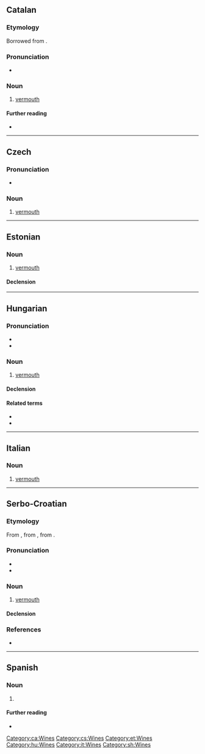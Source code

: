 {{also|vermút}}
==Catalan==

===Etymology===
Borrowed from {{bor|ca|de|Wermut}}.

===Pronunciation===
* {{ca-IPA}}

===Noun===
{{ca-noun|m}}

# [[vermouth]]

====Further reading====
* {{R:IEC2}}

[[Category:ca:Wines]]

----

==Czech==

===Pronunciation===
* {{cs-IPA}}

===Noun===
{{cs-noun|g=m}}

# [[vermouth]]

[[Category:cs:Wines]]

----

==Estonian==
{{wikipedia|lang=et}}

===Noun===
{{et-noun}}

# [[vermouth]]

====Declension====
{{rfinfl|et|noun}}

[[Category:et:Wines]]

----

==Hungarian==

===Pronunciation===
* {{hu-IPA}}
* {{hyphenation|ver|mut|lang=hu}}

===Noun===
{{hu-noun|ok}}

# [[vermouth]]

====Declension====
{{hu-infl-nom|vermuto|o}}{{hu-pos-otok|vermut|j|jai}}

====Related terms====
* {{l|hu|ürmös}}
* {{l|hu|ürmösbor}}

[[Category:hu:Wines]]

----

==Italian==

===Noun===
{{head|it|noun|g=m|inv}}

# [[vermouth]]

[[Category:it:Wines]]

----

==Serbo-Croatian==

===Etymology===
From {{etyl|en|sh}} {{m|en|vermouth}}, from {{etyl|fr|sh}} {{m|fr|vermout}}, from {{etyl|de|sh}} {{m|de|Wermut}}.

===Pronunciation===
* {{IPA|/ʋěrmut/|lang=sh}}
* {{hyphenation|ver|mut|lang=sh}}

===Noun===
{{sh-noun|g=m|head=vèrmut}}

# [[vermouth]]

====Declension====
{{sh-decl-noun
|vermut|vermuti
|vermuta|vermuta
|vermutu|vermutima
|vermut|vermute
|vermute|vermuti
|vermutu|vermutima
|vermutom|vermutima
}}

===References===
* {{R:sh:HJP|f19uWhJ1}}

[[Category:sh:Wines]]

----

==Spanish==

===Noun===
{{es-noun|m}}

# {{alt form|vermú|lang=es}}

====Further reading====
* {{R:DRAE 2001}}